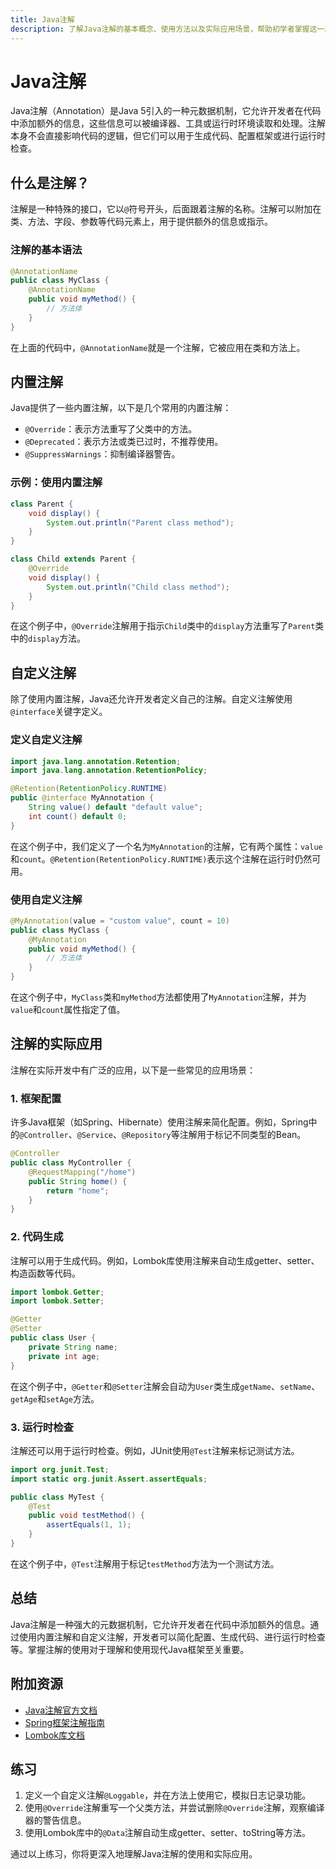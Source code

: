 ```yaml
---
title: Java注解
description: 了解Java注解的基本概念、使用方法以及实际应用场景，帮助初学者掌握这一高级特性。
---
```


# Java注解

Java注解（Annotation）是Java 5引入的一种元数据机制，它允许开发者在代码中添加额外的信息，这些信息可以被编译器、工具或运行时环境读取和处理。注解本身不会直接影响代码的逻辑，但它们可以用于生成代码、配置框架或进行运行时检查。

## 什么是注解？

注解是一种特殊的接口，它以`@`符号开头，后面跟着注解的名称。注解可以附加在类、方法、字段、参数等代码元素上，用于提供额外的信息或指示。

### 注解的基本语法

```java
@AnnotationName
public class MyClass {
    @AnnotationName
    public void myMethod() {
        // 方法体
    }
}
```

在上面的代码中，`@AnnotationName`就是一个注解，它被应用在类和方法上。

## 内置注解

Java提供了一些内置注解，以下是几个常用的内置注解：

- `@Override`：表示方法重写了父类中的方法。
- `@Deprecated`：表示方法或类已过时，不推荐使用。
- `@SuppressWarnings`：抑制编译器警告。

### 示例：使用内置注解

```java
class Parent {
    void display() {
        System.out.println("Parent class method");
    }
}

class Child extends Parent {
    @Override
    void display() {
        System.out.println("Child class method");
    }
}
```

在这个例子中，`@Override`注解用于指示`Child`类中的`display`方法重写了`Parent`类中的`display`方法。

## 自定义注解

除了使用内置注解，Java还允许开发者定义自己的注解。自定义注解使用`@interface`关键字定义。

### 定义自定义注解

```java
import java.lang.annotation.Retention;
import java.lang.annotation.RetentionPolicy;

@Retention(RetentionPolicy.RUNTIME)
public @interface MyAnnotation {
    String value() default "default value";
    int count() default 0;
}
```

在这个例子中，我们定义了一个名为`MyAnnotation`的注解，它有两个属性：`value`和`count`。`@Retention(RetentionPolicy.RUNTIME)`表示这个注解在运行时仍然可用。

### 使用自定义注解

```java
@MyAnnotation(value = "custom value", count = 10)
public class MyClass {
    @MyAnnotation
    public void myMethod() {
        // 方法体
    }
}
```

在这个例子中，`MyClass`类和`myMethod`方法都使用了`MyAnnotation`注解，并为`value`和`count`属性指定了值。

## 注解的实际应用

注解在实际开发中有广泛的应用，以下是一些常见的应用场景：

### 1. 框架配置

许多Java框架（如Spring、Hibernate）使用注解来简化配置。例如，Spring中的`@Controller`、`@Service`、`@Repository`等注解用于标记不同类型的Bean。

```java
@Controller
public class MyController {
    @RequestMapping("/home")
    public String home() {
        return "home";
    }
}
```

### 2. 代码生成

注解可以用于生成代码。例如，Lombok库使用注解来自动生成getter、setter、构造函数等代码。

```java
import lombok.Getter;
import lombok.Setter;

@Getter
@Setter
public class User {
    private String name;
    private int age;
}
```

在这个例子中，`@Getter`和`@Setter`注解会自动为`User`类生成`getName`、`setName`、`getAge`和`setAge`方法。

### 3. 运行时检查

注解还可以用于运行时检查。例如，JUnit使用`@Test`注解来标记测试方法。

```java
import org.junit.Test;
import static org.junit.Assert.assertEquals;

public class MyTest {
    @Test
    public void testMethod() {
        assertEquals(1, 1);
    }
}
```

在这个例子中，`@Test`注解用于标记`testMethod`方法为一个测试方法。

## 总结

Java注解是一种强大的元数据机制，它允许开发者在代码中添加额外的信息。通过使用内置注解和自定义注解，开发者可以简化配置、生成代码、进行运行时检查等。掌握注解的使用对于理解和使用现代Java框架至关重要。

## 附加资源

- [Java注解官方文档](https://docs.oracle.com/javase/tutorial/java/annotations/)
- [Spring框架注解指南](https://spring.io/guides)
- [Lombok库文档](https://projectlombok.org/features/all)

## 练习

1. 定义一个自定义注解`@Loggable`，并在方法上使用它，模拟日志记录功能。
2. 使用`@Override`注解重写一个父类方法，并尝试删除`@Override`注解，观察编译器的警告信息。
3. 使用Lombok库中的`@Data`注解自动生成getter、setter、toString等方法。

通过以上练习，你将更深入地理解Java注解的使用和实际应用。